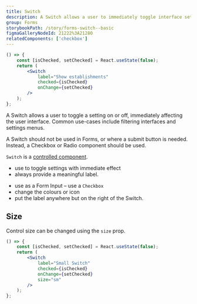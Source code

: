 ```yaml
---
title: Switch
description: A Switch allows a user to immediately toggle interface settings.
group: Forms
storybookPath: /story/forms-switch--basic
figmaGalleryNodeId: 21222%3A21280
relatedComponents: ['checkbox']
---
```


```jsx live
() => {
	const [isChecked, setChecked] = React.useState(false);
	return (
		<Switch
			label="Show establishments"
			checked={isChecked}
			onChange={setChecked}
		/>
	);
};
```

A Switch allows a user to toggle a setting on or off, immediately affecting the user interface. Common use-cases include filtering interfaces and settings menus.

A Switch should not be used in Forms, or where a submit button is needed. Instead, a Checkbox or Radio component should be used.

`Switch` is a [controlled component](https://reactjs.org/docs/forms.html#controlled-components).

<DoHeading />

- use to toggle settings with immediate effect
- always provide a meaningful label.

<DontHeading />

- use as a Form Input – use a `Checkbox`
- change the colours or icon
- put the label anywhere but on the right of the Switch.

## Size

Control size can be changed using the `size` prop.

```jsx live
() => {
	const [isChecked, setChecked] = React.useState(false);
	return (
		<Switch
			label="Small Switch"
			checked={isChecked}
			onChange={setChecked}
			size="sm"
		/>
	);
};
```
